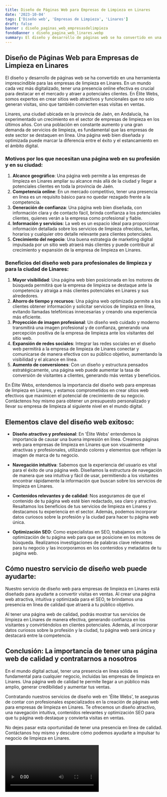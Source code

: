```yaml
---
title: Diseño de Páginas Web para Empresas de Limpieza en Linares
date: '2023-10-04'
tags: ['Diseño web', 'Empresas de Limpieza', 'Linares']
draft: false
banner : diseño_paginas_web_empresasdelimpieza
fondoBanner : diseño_pagina_web_linares.webp
summary: El diseño y desarrollo de páginas web se ha convertido en una herramienta imprescindible para las empresas de limpieza en Linares. En un mundo cada vez más digitalizado, tener una presencia online efectiva es crucial para destacar en el mercado y atraer a potenciales clientes. En Élite Webs, somos expertos en crear sitios web atractivos y funcionales que no solo generan visitas, sino que también convierten esas visitas en ventas.
---
```


## Diseño de Páginas Web para Empresas de Limpieza en Linares

El diseño y desarrollo de páginas web se ha convertido en una herramienta imprescindible para las empresas de limpieza en Linares. En un mundo cada vez más digitalizado, tener una presencia online efectiva es crucial para destacar en el mercado y atraer a potenciales clientes. En Élite Webs, somos expertos en crear sitios web atractivos y funcionales que no solo generan visitas, sino que también convierten esas visitas en ventas.

Linares, una ciudad ubicada en la provincia de Jaén, en Andalucía, ha experimentado un crecimiento en el sector de empresas de limpieza en los últimos años. Con una población en constante aumento y una gran demanda de servicios de limpieza, es fundamental que las empresas de este sector se destaquen en línea. Una página web bien diseñada y optimizada puede marcar la diferencia entre el éxito y el estancamiento en el ámbito digital.

### Motivos por los que necesitan una página web en su profesión y en su ciudad:

1. **Alcance geográfico**: Una página web permite a las empresas de limpieza en Linares ampliar su alcance más allá de la ciudad y llegar a potenciales clientes en toda la provincia de Jaén. 
2. **Competencia online**: En un mercado competitivo, tener una presencia en línea es un requisito básico para no quedar rezagado frente a la competencia.
3. **Generación de confianza**: Una página web bien diseñada, con información clara y de contacto fácil, brinda confianza a los potenciales clientes, quienes verán a la empresa como profesional y fiable.
4. **Información y servicios**: La web es un espacio ideal para proporcionar información detallada sobre los servicios de limpieza ofrecidos, tarifas, horarios y cualquier otro detalle relevante para clientes potenciales.
5. **Crecimiento del negocio**: Una buena estrategia de marketing digital impulsada por un sitio web atraerá más clientes y puede contribuir al crecimiento y expansión de la empresa de limpieza en Linares.

### Beneficios del diseño web para profesionales de limpieza y para la ciudad de Linares:

1. **Mayor visibilidad**: Una página web bien posicionada en los motores de búsqueda permitirá que la empresa de limpieza se destaque ante la competencia y atraiga a más clientes potenciales en Linares y sus alrededores.
2. **Ahorro de tiempo y recursos**: Una página web optimizada permite a los clientes obtener información y solicitar servicios de limpieza en línea, evitando llamadas telefónicas innecesarias y creando una experiencia más eficiente.
3. **Proyección de imagen profesional**: Un diseño web cuidado y moderno transmitirá una imagen profesional y de confianza, generando una percepción positiva de la empresa de limpieza ante los visitantes del sitio web.
4. **Expansión de redes sociales**: Integrar las redes sociales en el diseño web permitirá a la empresa de limpieza de Linares conectar y comunicarse de manera efectiva con su público objetivo, aumentando la visibilidad y el alcance en línea.
5. **Aumento de conversiones**: Con un diseño y estructura pensados estratégicamente, una página web puede aumentar la tasa de conversión de visitantes a clientes, generando más ventas y beneficios.

En Élite Webs, entendemos la importancia del diseño web para empresas de limpieza en Linares, y estamos comprometidos en crear sitios web efectivos que maximicen el potencial de crecimiento de su negocio. Contáctenos hoy mismo para obtener un presupuesto personalizado y llevar su empresa de limpieza al siguiente nivel en el mundo digital.

<GifSeo />

<Cta />

## Elementos clave del diseño web exitoso:

- **Diseño atractivo y profesional**: En 'Élite Webs' entendemos la importancia de causar una buena impresión en línea. Creamos páginas web para empresas de limpieza en Linares que son visualmente atractivas y profesionales, utilizando colores y elementos que reflejen la imagen de marca de tu negocio.

- **Navegación intuitiva**: Sabemos que la experiencia del usuario es vital para el éxito de una página web. Diseñamos la estructura de navegación de manera que sea intuitiva y fácil de usar, permitiendo a los visitantes encontrar rápidamente la información que buscan sobre los servicios de limpieza en Linares.

- **Contenidos relevantes y de calidad**: Nos aseguramos de que el contenido de tu página web esté bien redactado, sea claro y atractivo. Resaltamos los beneficios de tus servicios de limpieza en Linares y destacamos tu experiencia en el sector. Además, podemos incorporar datos curiosos sobre la profesión y la ciudad para hacer tu página web única.

- **Optimización SEO**: Como especialistas en SEO, trabajamos en la optimización de tu página web para que se posicione en los motores de búsqueda. Realizamos investigaciones de palabras clave relevantes para tu negocio y las incorporamos en los contenidos y metadatos de tu página web.

## Cómo nuestro servicio de diseño web puede ayudarte:

Nuestro servicio de diseño web para empresas de limpieza en Linares está diseñado para ayudarte a convertir visitas en ventas. Al crear una página web atractiva, intuitiva y optimizada para el SEO, te brindamos una presencia en línea de calidad que atraerá a tu público objetivo.

Al tener una página web de calidad, podrás mostrar tus servicios de limpieza en Linares de manera efectiva, generando confianza en los visitantes y convirtiéndolos en clientes potenciales. Además, al incorporar datos curiosos sobre la profesión y la ciudad, tu página web será única y destacará entre la competencia.

## Conclusión: La importancia de tener una página web de calidad y contratarnos a nosotros

En el mundo digital actual, tener una presencia en línea sólida es fundamental para cualquier negocio, incluidas las empresas de limpieza en Linares. Una página web de calidad te permite llegar a un público más amplio, generar credibilidad y aumentar tus ventas.

Contratando nuestros servicios de diseño web en 'Élite Webs', te aseguras de contar con profesionales especializados en la creación de páginas web para empresas de limpieza en Linares. Te ofrecemos un diseño atractivo, una navegación intuitiva, contenidos relevantes y optimización SEO para que tu página web destaque y convierta visitas en ventas.

No dejes pasar esta oportunidad de tener una presencia en línea de calidad. Contáctanos hoy mismo y descubre cómo podemos ayudarte a impulsar tu negocio de limpieza en Linares.

<Video />

<CtaBot job='Empresas de Limpieza' city='Linares'/>

<Gmaps query='Linares+españa+maps' />